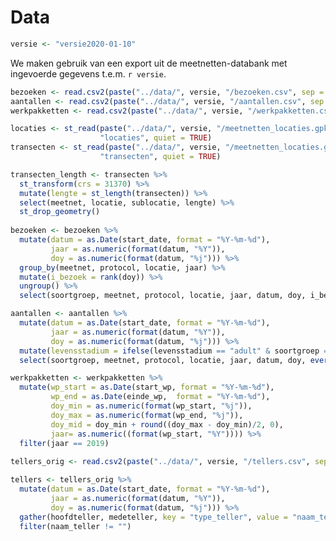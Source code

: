 

# Data

```r
versie <- "versie2020-01-10"
```

We maken gebruik van een export uit de meetnetten-databank met ingevoerde gegevens t.e.m. `r versie`.


```r
bezoeken <- read.csv2(paste("../data/", versie, "/bezoeken.csv", sep = ""), stringsAsFactors = FALSE)
aantallen <- read.csv2(paste("../data/", versie, "/aantallen.csv", sep = ""), stringsAsFactors = FALSE)
werkpakketten <- read.csv2(paste("../data/", versie, "/werkpakketten.csv", sep = ""), stringsAsFactors = FALSE)

locaties <- st_read(paste("../data/", versie, "/meetnetten_locaties.gpkg", sep = ""),
                    "locaties", quiet = TRUE)
transecten <- st_read(paste("../data/", versie, "/meetnetten_locaties.gpkg", sep = ""),
                    "transecten", quiet = TRUE)

transecten_length <- transecten %>%
  st_transform(crs = 31370) %>%
  mutate(lengte = st_length(transecten)) %>%
  select(meetnet, locatie, sublocatie, lengte) %>%
  st_drop_geometry()
  
bezoeken <- bezoeken %>%
  mutate(datum = as.Date(start_date, format = "%Y-%m-%d"),
         jaar = as.numeric(format(datum, "%Y")),
         doy = as.numeric(format(datum, "%j"))) %>%
  group_by(meetnet, protocol, locatie, jaar) %>%
  mutate(i_bezoek = rank(doy)) %>%
  ungroup() %>%
  select(soortgroep, meetnet, protocol, locatie, jaar, datum, doy, i_bezoek, everything())

aantallen <- aantallen %>%
  mutate(datum = as.Date(start_date, format = "%Y-%m-%d"),
         jaar = as.numeric(format(datum, "%Y")),
         doy = as.numeric(format(datum, "%j"))) %>%
  mutate(levensstadium = ifelse(levensstadium == "adult" & soortgroep == "libellen", "imago", levensstadium)) %>%
  select(soortgroep, meetnet, protocol, locatie, jaar, datum, doy, everything())

werkpakketten <- werkpakketten %>%
  mutate(wp_start = as.Date(start_wp, format = "%Y-%m-%d"),
         wp_end = as.Date(einde_wp,  format = "%Y-%m-%d"),
         doy_min = as.numeric(format(wp_start, "%j")),
         doy_max = as.numeric(format(wp_end, "%j")),
         doy_mid = doy_min + round((doy_max - doy_min)/2, 0),
         jaar= as.numeric((format(wp_start, "%Y")))) %>%
  filter(jaar == 2019)
  
tellers_orig <- read.csv2(paste("../data/", versie, "/tellers.csv", sep = ""), stringsAsFactors = FALSE)

tellers <- tellers_orig %>%
  mutate(datum = as.Date(start_date, format = "%Y-%m-%d"),
         jaar = as.numeric(format(datum, "%Y")),
         doy = as.numeric(format(datum, "%j"))) %>%
  gather(hoofdteller, medeteller, key = "type_teller", value = "naam_teller") %>%
  filter(naam_teller != "")

```



